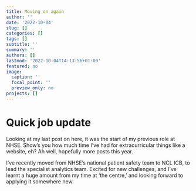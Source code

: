 ```yaml
---
title: Moving on again
author: ''
date: '2022-10-04'
slug: []
categories: []
tags: []
subtitle: ''
summary: ''
authors: []
lastmod: '2022-10-04T14:13:56+01:00'
featured: no
image:
  caption: ''
  focal_point: ''
  preview_only: no
projects: []
---
```


# Quick job update

Looking at my last post on here, it was the start of my previous role at NHSE.  Show's you how much time I've had for extracurricular things like a website, eh?  Ah well, hopefully more posts this year.

I've recently moved from NHSE's national patient safety team to NCL ICB, to lead the specialist analytics team.  Excited for new challenges, and I've learnt a huge amount from my time at 'the centre,' and looking forward to applying it somewhere new.